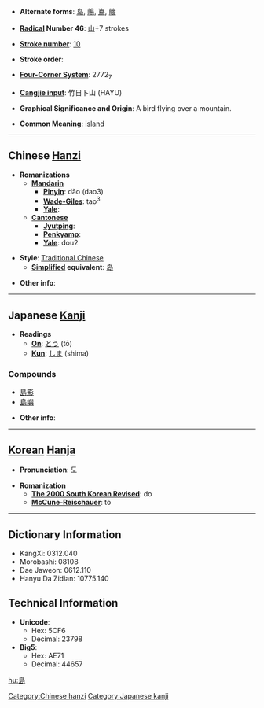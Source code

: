 * '''Alternate forms''': [[岛]], [[嶋]], [[嶌]], [[嶹]]

* '''[[Wiktionary:Chinese radical index| Radical]] Number 46''': [[Wiktionary:Chinese radical index 山|山]]+7 strokes

* '''[[Wiktionary:Chinese total strokes index|Stroke number]]''': [[Wiktionary:Chinese total strokes index 10|10]]

* '''Stroke order''': 

* '''[[Wiktionary:Chinese four corner index|Four-Corner System]]''': 2772<sub>7</sub>

* '''[[Wiktionary:Chinese Cangjie index|Cangjie input]]''': 竹日卜山 (HAYU)

* '''Graphical Significance and Origin''': A bird flying over a mountain.

* '''Common Meaning''': [[island]]

----

== Chinese [[Hanzi]] ==

* '''Romanizations'''
** '''[[Mandarin]]'''
*** '''[[Pinyin]]''': dǎo (dao3)
*** '''[[Wade-Giles]]''': tao<sup>3</sup>
*** '''[[Yale]]''': 
** '''[[Cantonese]]'''
*** '''[[Jyutping]]''':
*** '''[[Penkyamp]]''': 
*** '''[[Yale]]''': dou2

* '''Style''': [[Traditional Chinese]] 
** '''[[Simplified Chinese|Simplified]] equivalent''': [[岛]]

* '''Other info''': 

----

== Japanese [[Kanji]] ==

* '''Readings'''
** '''[[On]]''': [[とう]] (tō)
** '''[[Kun]]''': [[しま]] (shima)

===Compounds===
*[[島影]]
*[[島嶼]]

* '''Other info''':  

----

== [[Korean]] [[Hanja]] ==

* '''Pronunciation''': 도

* '''Romanization'''
** '''[[The 2000 South Korean Revised Romanization|The 2000 South Korean Revised]]''': do
** '''[[McCune-Reischauer]]''': to

----

== Dictionary Information ==

* KangXi: 0312.040
* Morobashi: 08108
* Dae Jaweon: 0612.110
* Hanyu Da Zidian: 10775.140

== Technical Information ==

* '''Unicode''':
** Hex: 5CF6
** Decimal: 23798
* '''Big5''':
** Hex: AE71
** Decimal: 44657

[[Category:Chinese hanzi]]
[[Category:Japanese kanji]]

[[hu:島]]
